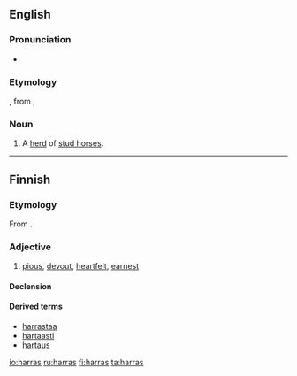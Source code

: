 ==English==

===Pronunciation===
* {{IPA|/ˈhærəs/|lang=en}}

===Etymology===
{{etyl|enm|en}} {{m|enm|haras||herd of stud horses, enclosure for a herd of stud horses}}, from {{etyl|fro|en}} {{m|fro|haras}}, {{m|fro|haraz}}

===Noun===
{{en-noun|es}}
# A [[herd]] of [[stud horse]]s.

----

==Finnish==

===Etymology===
From {{etyl|gem-pro|fi}} {{m|gem-pro|*harduz}}. 

===Adjective===
{{head|fi|adjective|comparative|hartaampi|superlative|hartain}}

# [[pious]], [[devout]], [[heartfelt]], [[earnest]]

====Declension====
{{fi-decl-vieras|pos=adj|ha|rr|rt|a|a}}

====Derived terms====
* [[harrastaa]]
* [[hartaasti]]
* [[hartaus]]

[[io:harras]]
[[ru:harras]]
[[fi:harras]]
[[ta:harras]]